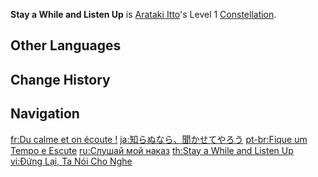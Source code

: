 {{Constellation Infobox
|image       = Constellation Stay a While and Listen Up.png
|description = After using [[Royal Descent: Behold, Itto the Evil!]], Arataki Itto gains 2 stacks of Superlative Superstrength. After 1s, Itto will gain 1 stack of Superlative Superstrength every 0.5s for 1.5s.
|level       = 1
|character   = Arataki Itto
}}
'''Stay a While and Listen Up''' is [[Arataki Itto]]'s Level 1 [[Constellation]].

==Other Languages==
{{Other Languages
|en      = Stay a While and Listen Up
|zhs     = 倘若不知，我讲你听
|zhs_rm  = Tǎngruò Bùzhī, Wǒ Jiǎng Nǐ Tīng
|zht     = 倘若不知，我講你聽
|zht_rm  = Tǎngruò Bùzhī, Wǒ Jiǎng Nǐ Tīng
|zh_tl   = If You Don't Know, Then I Will Tell While You Listen
|ja      = 知らぬなら、聞かせてやろう
|ja_rm   = Shiranu Nara, Kikasete Yarou
|ja_tl   = If You Don't Know, Then Do Listen
|ko      = 모른다면 내가 들려주지
|ko_rm   = Moreundamyeon Nae-ga Deullyeojuji
|ko_tl   = If you don't know, I'll tell you
|es      = Calla y escucha
|es_tl   = Shut Up and Listen
|fr      = Du calme et on écoute !
|fr_tl   = Calm Down and Listen!
|ru      = Слушай мой наказ
|ru_tl   = Listen to My Order
|th      = Stay a While and Listen Up
|vi      = Đứng Lại, Ta Nói Cho Nghe
|vi_tl   = 
|de      = Hör gut zu!
|de_tl   = Listen Up!
|id      = Stay a While and Listen Up
|pt      = Fique um Tempo e Escute
|pt_tl   = Stay For a While and Listen
|tr      = Yaklaş ve Dinle
|tr_tl   = Come Closer and Listen
|it      = Apri bene le orecchie!
|it_tl   = Open Your Ears!
}}

==Change History==
{{Change History|2.3}}

==Navigation==
{{Talent Navbox|Arataki Itto}}

[[fr:Du calme et on écoute !]]
[[ja:知らぬなら、聞かせてやろう]]
[[pt-br:Fique um Tempo e Escute]]
[[ru:Слушай мой наказ]]
[[th:Stay a While and Listen Up]]
[[vi:Đứng Lại, Ta Nói Cho Nghe]]